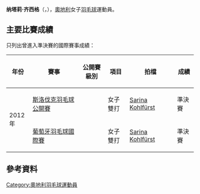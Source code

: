 {{noteTA|G1=Badminton}}
{{Infobox 羽球選手
| playername              = 纳塔莉·齐西格<br/>{{lang|de|Nathalie Ziesig}}
| image                   = 
| size                    = 
| caption                 = 
| birth_name              = 
| date_of_birth           = {{birth_date_and_age|1994|9|15}}
| place_of_birth          = 
| height                  = 
| weight                  = 
| event                   = 女子單打、女子雙打、混合雙打
| country                 = {{AUT}}
| years_started           = 
| handedness              = 
| coach                   = 
| highest_ranking         = 第71位（混雙-[[Sarina_Kohlfürst|Kohlfürst]]）
| date_of_highest_ranking = 2012年10月11日<ref name="ranking">[http://bwfcontent.tournamentsoftware.com/ranking/player.aspx?id=9049&player=284072 BWF World Ranking - Ranking of Nathalie Ziesig (62525)]{{en}}</ref>
| current_ranking         = 第755位（女單）<br/>第943位（女雙-[[Janine_Lais|Lais]]）<br/>第1102位（混雙-[[多米尼克·什蒂普希奇|什蒂普希奇]]）
| date_of_current_ranking = 2015年5月21日<ref>[http://bwfcontent.tournamentsoftware.com/ranking/category.aspx?id=9049&category=473 BWF World Ranking - BWF世界排名榜 (5/21/2015) - Women's singles]{{en}}</ref><ref>[http://bwfcontent.tournamentsoftware.com/ranking/category.aspx?id=9049&category=475 BWF World Ranking - BWF世界排名榜 (5/21/2015) - Women's doubles]{{en}}</ref><ref>[http://bwfcontent.tournamentsoftware.com/ranking/category.aspx?id=9049&category=476 BWF World Ranking - BWF世界排名榜 (5/21/2015) - Mixed doubles]{{en}}</ref>
| played                  = 9勝–43負（女單）<br/>18勝–48負（女雙）<br/>6勝–14負（混雙）
| titles                  = 
| bwf_profile             = 0162B180-9B8D-43F5-B5BB-025F2CA96F61
| bwf_id                  = 61360
| updated                 = 2015年5月23日
}}
{{MedalTableTop}}
{{MedalSport | 女子[[羽毛球|羽毛球]]}}
{{MedalCountry | {{AUT}}}}
{{MedalBottom}}
'''纳塔莉·齐西格'''（{{lang-de|'''Nathalie Ziesig'''}}，{{bd|1994年|9月15日|}}），[[奧地利|奧地利]]女子[[羽毛球|羽毛球]]運動員。

==主要比賽成績==
只列出曾進入準決賽的國際賽事成績：
{| class=wikitable style="text-align:center; font-size:small;" 
!width="50"|年份
!width="180"|賽事
!width="80"|公開賽級別
!width="60"|項目
!width="140"|拍檔
!width="50"|成績
|-
!rowspan="3"|2012年
|[[2012年斯洛伐克羽毛球公開賽|斯洛伐克羽毛球公開賽]]
|{{BWFFS}}
|女子雙打
|[[Sarina_Kohlfürst|Sarina Kohlfürst]]
|bgcolor="#b8860b"|準決賽
|-
|[[2012年葡萄牙羽毛球國際賽|葡萄牙羽毛球國際賽]]
|{{BWFIS}}
|女子雙打
|[[Sarina_Kohlfürst|Sarina Kohlfürst]]
|bgcolor="#b8860b"|準決賽
|}
{{BWF賽事級別索引}}

==參考資料==
{{Reflist}}

{{DEFAULTSORT:Ziesig, Nathalie}}
[[Category:奧地利羽毛球運動員|Category:奧地利羽毛球運動員]]